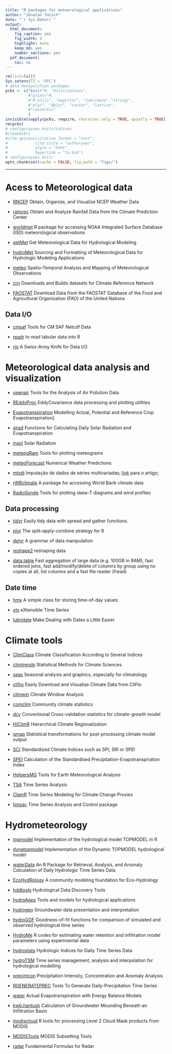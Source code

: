 ```yaml
---
title: "R packages for meteorological applications"
author: "Jônatan Tatsch"
date: "`r Sys.Date()`"
output:
  html_document:
    fig_caption: yes
    fig_width: 6
    highlight: kate
    keep_md: yes
    number_sections: yes
  pdf_document:
    toc: no
---
```


```r
rm(list=ls())
Sys.setenv(TZ = 'UTC')
# data manipulation packages
pcks <- c("knitr"#, "knitcitations",
          #"printr"#,
          #"R.utils", "magrittr", "lubridate","stringr", 
          #"plyr", "dplyr", "raster", "lattice",
          #"rasterVis"
          )
invisible(sapply(pcks, require, character.only = TRUE, quietly = TRUE))
rm(pcks)
# configuraçoes knitcitations
#cleanbib()
#cite_options(citation_format = "text",
#            cite.style = "authoryear", 
#            style = "html", 
#            hyperlink = "to.bib")
# configuraçoes knitr
opts_chunk$set(cache = FALSE, fig.path = "figs/")
```

- - -



# Acess to Meteorological data



* [RNCEP](https://cran.r-project.org/web/packages/RNCEP/index.html) Obtain, Organize, and Visualize NCEP Weather Data

* [raincpc](https://cran.r-project.org/web/packages/raincpc/index.html)	Obtain and Analyze Rainfall Data from the Climate Prediction Center

* [worldmet](https://github.com/davidcarslaw/worldmet)	R package for accessing NOAA Integrated Surface Database (ISD) meteorological observations

* [getMet](https://cran.r-project.org/web/packages/getMet/index.html)	Get Meteorological Data for Hydrological Modeling

* [hydroMet](http://r-forge.r-project.org/R/?group_id=2056) Sourcing and Formatting of Meteorological Data for Hydrologic Modeling Applications

* [meteo](https://cran.r-project.org/web/packages/meteo/index.html)	Spatio-Temporal Analysis and Mapping of Meteorological Observations

* [crn](https://cran.r-project.org/web/packages/crn/index.html)	Downloads and Builds datasets for Climate Reference Network

* [FAOSTAT](https://cran.r-project.org/web/packages/FAOSTAT/index.html)	Download Data from the FAOSTAT Database of the Food and Agricultural Organization (FAO) of the United Nations

## Data I/O 

* [cmsaf](https://cran.r-project.org/web/packages/cmsaf/index.html) Tools for CM SAF Netcdf Data

* [readr](https://github.com/hadley/readr) to read tabular data into R

* [rio](https://github.com/hadley/readr) A Swiss-Army Knife for Data I/O 


# Meteorological data analysis and visualization

* [openair](https://cran.r-project.org/web/packages/openair/index.html)	Tools for the Analysis of Air Pollution Data

* [REddyProc](https://cran.r-project.org/web/packages/ClamR/index.html) EddyCovariance data processing and plotting utilities

* [Evapotranspiration](https://cran.r-project.org/web/packages/Evapotranspiration/index.html)	Modelling Actual, Potential and Reference Crop Evapotranspiration]

* [sirad](https://cran.r-project.org/web/packages/sirad/index.html)	Functions for Calculating Daily Solar Radiation and Evapotranspiration

* [insol](https://cran.r-project.org/web/packages/insol/index.html)	Solar Radiation

* [meteogRam](https://cran.r-project.org/web/packages/meteogRam/index.html)	Tools for plotting meteograms

* [meteoForecast](https://cran.r-project.org/web/packages/meteoForecast/index.html)	Numerical Weather Predictions

* [mtsdi](https://cran.r-project.org/web/packages/mtsdi/) Imputação de dados de séries multivariadas; [link](http://www.sciencedirect.com/science/article/pii/S1352231014009145#) para o artigo;

* [rWBclimate](https://cran.r-project.org/web/packages/rWBclimate/index.html)	A package for accessing World Bank climate data

* [RadioSonde](https://cran.r-project.org/web/packages/RadioSonde/index.html) Tools for plotting skew-T diagrams and wind profiles

## Data processing

* [tidyr](https://github.com/hadley/tidyr) Easily tidy data with spread and gather functions.

* [plyr](https://github.com/hadley/plyr) The split-apply-combine strategy for R

* [dplyr](https://github.com/hadley/dplyr) A grammar of data manipulation

* [reshape2](https://github.com/hadley/reshape) reshaping data

* [data.table](https://github.com/Rdatatable/data.table) Fast aggregation of large data (e.g. 100GB in RAM), fast ordered joins, fast add/modify/delete of columns by group using no copies at all, list columns and a fast file reader (fread)


## Date time

* [hms](https://github.com/rstats-db/hms) A simple class for storing time-of-day values

* [xts](https://cran.r-project.org/web/packages/xts/index.html) eXtensible Time Series

* [lubridate](https://cran.r-project.org/web/packages/lubridate/index.html) Make Dealing with Dates a Little Easier

# Climate tools

* [ClimClass](https://cran.r-project.org/web/packages/ClimClass/index.html)	Climate Classification According to Several Indices

* [climtrends](https://cran.r-project.org/web/packages/climtrends/index.html)	Statistical Methods for Climate Sciences

* [seas](https://cran.r-project.org/web/packages/seas/index.html) Seasonal analysis and graphics, especially for climatology

* [clifro](https://cran.r-project.org/web/packages/clifro/index.html)	Easily Download and Visualise Climate Data from CliFlo

* [climwin](https://cran.r-project.org/web/packages/climwin/index.html)	Climate Window Analysis

* [comclim](https://cran.r-project.org/web/packages/comclim/index.html)	Community climate statistics

* [dcv](https://cran.r-project.org/web/packages/dcv/index.html)	Conventional Cross-validation statistics for climate-growth model

* [HiClimR](https://cran.r-project.org/web/packages/HiClimR/index.html)	Hierarchical Climate Regionalization

* [qmap](https://cran.r-project.org/web/packages/qmap/index.html)	Statistical transformations for post-processing climate model output

* [SCI](https://cran.r-project.org/web/packages/SCI/index.html)	Standardized Climate Indices such as SPI, SRI or SPEI

* [SPEI](https://cran.r-project.org/web/packages/SPEI/index.html)	Calculation of the Standardised Precipitation-Evapotranspiration Index

* [HelpersMG](https://cran.r-project.org/web/packages/HelpersMG/index.html)	Tools for Earth Meteorological Analysis

* [TSA](https://cran.r-project.org/web/packages/TSA/index.html)	Time Series Analysis

* [ClamR](https://cran.r-project.org/web/packages/ClamR/index.html) Time Series Modeling for Climate Change Proxies

* [timsac](https://cran.r-project.org/web/packages/timsac/index.html)	Time Series Analysis and Control package

# Hydrometeorology

* [topmodel](https://cran.r-project.org/web/packages/topmodel/index.html)	Implementation of the hydrological model TOPMODEL in R

* [dynatopmodel](https://cran.r-project.org/web/packages/dynatopmodel/index.html)	Implementation of the Dynamic TOPMODEL hydrological model

* [waterData](https://cran.r-project.org/web/packages/waterData/index.html)	An R Package for Retrieval, Analysis, and Anomaly Calculation of Daily Hydrologic Time Series Data

* [EcoHydRology](https://cran.r-project.org/web/packages/EcoHydRology/index.html)	A community modeling foundation for Eco-Hydrology

* [hddtools](https://cran.r-project.org/web/packages/hddtools/index.html)	Hydrological Data Discovery Tools

* [hydroApps](https://cran.r-project.org/web/packages/hydroApps/index.html)	Tools and models for hydrological applications

* [hydrogeo](https://cran.r-project.org/web/packages/hydrogeo/index.html)	Groundwater data presentation and interpretation

* [hydroGOF](https://cran.r-project.org/web/packages/hydroGOF/index.html)	Goodness-of-fit functions for comparison of simulated and observed hydrological time series

* [HydroMe](https://cran.r-project.org/web/packages/HydroMe/index.html)	R codes for estimating water retention and infiltration model parameters using experimental data

* [hydrostats](https://cran.r-project.org/web/packages/hydrostats/index.html)	Hydrologic Indices for Daily Time Series Data

* [hydroTSM](https://cran.r-project.org/web/packages/hydroTSM/index.html)	Time series management, analysis and interpolation for hydrological modelling

* [precintcon](https://cran.r-project.org/web/packages/precintcon/index.html)	Precipitation Intensity, Concentration and Anomaly Analysis

* [RGENERATEPREC](https://cran.r-project.org/web/packages/RGENERATEPREC/index.html)	Tools To Generate Daily-Precipitation Time Series

* [water](https://cran.r-project.org/web/packages/water/index.html)	Actual Evapotranspiration with Energy Balance Models

* [kwb.hantush](https://cran.r-project.org/web/packages/kwb.hantush/index.html)	Calculation of Groundwater Mounding Beneath an Infiltration Basin

* [modiscloud](https://cran.r-project.org/web/packages/modiscloud/index.html)	R tools for processing Level 2 Cloud Mask products from MODIS

* [MODISTools](https://cran.r-project.org/web/packages/MODISTools/index.html)	MODIS Subsetting Tools

* [radar](https://cran.r-project.org/web/packages/radar/index.html)	Fundamental Formulas for Radar








